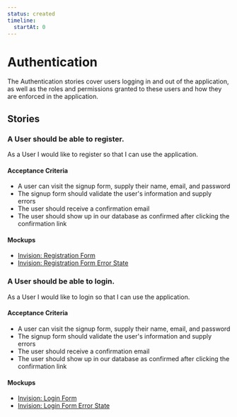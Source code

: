 ```yaml
---
status: created
timeline:
  startAt: 0
---
```

# Authentication

The Authentication stories cover users logging in and out of the application, as well as the roles and permissions granted to these users and how they are enforced in the application.

## Stories

### A User should be able to register.

As a User I would like to register so that I can use the application.

#### Acceptance Criteria

*   A user can visit the signup form, supply their name, email, and password
*   The signup form should validate the user's information and supply errors
*   The user should receive a confirmation email
*   The user should show up in our database as confirmed after clicking the confirmation link

#### Mockups

*   [Invision: Registration Form](https://invisionapp.com)
*   [Invision: Registration Form Error State](https://invisionapp.com)

### A User should be able to login.

As a User I would like to login so that I can use the application.

#### Acceptance Criteria

*   A user can visit the signup form, supply their name, email, and password
*   The signup form should validate the user's information and supply errors
*   The user should receive a confirmation email
*   The user should show up in our database as confirmed after clicking the confirmation link

#### Mockups

*   [Invision: Login Form](https://invisionapp.com)
*   [Invision: Login Form Error State ](https://invisionapp.com)

